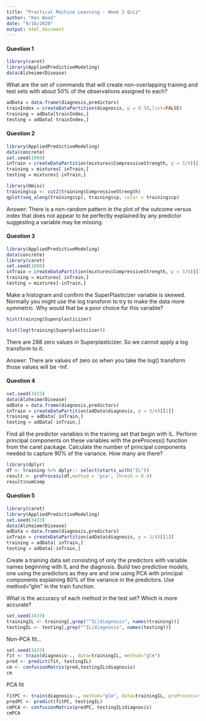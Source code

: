 ```yaml
---
title: "Practical Machine Learning - Week 2 Quiz"
author: "Ken Wood"
date: "9/16/2020"
output: html_document
---
```


#### Question 1
```r
library(caret)
library(AppliedPredictiveModeling)
data(AlzheimerDisease)
```

What are the set of commands that will create non-overlapping training and test sets with about 50% of the observations assigned to each?

```r
adData = data.frame(diagnosis,predictors)
trainIndex = createDataPartition(diagnosis, p = 0.50,list=FALSE)
training = adData[trainIndex,]
testing = adData[-trainIndex,]
```

#### Question 2
```r
library(AppliedPredictiveModeling)
data(concrete)
set.seed(1000)
inTrain = createDataPartition(mixtures$CompressiveStrength, p = 3/4)[[1]]
training = mixtures[ inTrain,]
testing = mixtures[-inTrain,]
```

```r
library(Hmisc)
training$cp <- cut2(training$CompressiveStrength)
qplot(seq_along(training$cp), training$cp, color = training$cp)
```

Answer: There is a non-random pattern in the plot of the outcome versus index that does not appear to be perfectly explained by any predictor suggesting a variable may be missing.

#### Question 3

```r
library(AppliedPredictiveModeling)
data(concrete)
library(caret)
set.seed(1000)
inTrain = createDataPartition(mixtures$CompressiveStrength, p = 3/4)[[1]]
training = mixtures[ inTrain,]
testing = mixtures[-inTrain,]
```

Make a histogram and confirm the SuperPlasticizer variable is skewed. Normally you might use the log transform to try to make the data more symmetric. Why would that be a poor choice for this variable?

```r
hist(training$Superplasticizer)
```
```r
hist(log(training$Superplasticizer))
```
There are 288 zero values in Superplasticizer. So we cannot apply a log transform to it. 

Answer: There are values of zero so when you take the log() transform those values will be -Inf.

#### Question 4
```r
set.seed(3433)
data(AlzheimerDisease)
adData = data.frame(diagnosis,predictors)
inTrain = createDataPartition(adData$diagnosis, p = 3/4)[[1]]
training = adData[ inTrain,]
testing = adData[-inTrain,]
```

Find all the predictor variables in the training set that begin with IL. Perform principal components on these variables with the preProcess() function from the caret package. Calculate the number of principal components needed to capture 90% of the variance. How many are there?

```r
library(dplyr)
df <- training %>% dplyr:: select(starts_with("IL"))
result <- preProcess(df,method = 'pca', thresh = 0.9)
result$numComp
```

#### Question 5
```r
library(caret)
library(AppliedPredictiveModeling)
set.seed(3433)
data(AlzheimerDisease)
adData = data.frame(diagnosis,predictors)
inTrain = createDataPartition(adData$diagnosis, p = 3/4)[[1]]
training = adData[ inTrain,]
testing = adData[-inTrain,]
```

Create a training data set consisting of only the predictors with variable names beginning with IL and the diagnosis. Build two predictive models, one using the predictors as they are and one using PCA with principal components explaining 80% of the variance in the predictors. Use method=“glm” in the train function.

What is the accuracy of each method in the test set? Which is more accurate?

```r
set.seed(3433)
trainingIL <- training[,grep("^IL|diagnosis", names(training))]
testingIL <- testing[,grep("^IL|diagnosis", names(testing))]
```
Non-PCA fit...
```r
set.seed(3433)
fit <- train(diagnosis~., data=trainingIL, method="glm")
pred <- predict(fit, testingIL)
cm <- confusionMatrix(pred,testingIL$diagnosis)
cm
```

PCA fit
```r
fitPC <- train(diagnosis~., method="glm", data=trainingIL, preProcess="pca", trControl = trainControl(preProcOptions = list(thresh = 0.8)))
predPC <- predict(fitPC, testingIL)
cmPCA <- confusionMatrix(predPC, testingIL$diagnosis)
cmPCA
```

